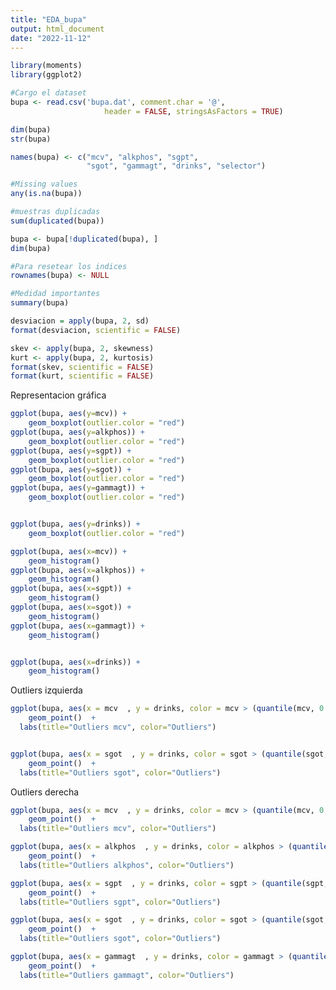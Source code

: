```yaml
---
title: "EDA_bupa"
output: html_document
date: "2022-11-12"
---
```


```r
library(moments)
library(ggplot2)
```


```r
#Cargo el dataset
bupa <- read.csv('bupa.dat', comment.char = '@', 
                     header = FALSE, stringsAsFactors = TRUE)

dim(bupa)
str(bupa)
```
```r
names(bupa) <- c("mcv", "alkphos", "sgpt",
                 "sgot", "gammagt", "drinks", "selector")
```






```r
#Missing values
any(is.na(bupa))

#muestras duplicadas
sum(duplicated(bupa))

bupa <- bupa[!duplicated(bupa), ]
dim(bupa)

#Para resetear los indices
rownames(bupa) <- NULL
```



```r
#Medidad importantes
summary(bupa)
```


```r
desviacion = apply(bupa, 2, sd)
format(desviacion, scientific = FALSE)
```

```r
skev <- apply(bupa, 2, skewness)
kurt <- apply(bupa, 2, kurtosis)
format(skev, scientific = FALSE)
format(kurt, scientific = FALSE)
```



Representacion gráfica
```r
ggplot(bupa, aes(y=mcv)) +
    geom_boxplot(outlier.color = "red")
ggplot(bupa, aes(y=alkphos)) +
    geom_boxplot(outlier.color = "red")
ggplot(bupa, aes(y=sgpt)) +
    geom_boxplot(outlier.color = "red")
ggplot(bupa, aes(y=sgot)) +
    geom_boxplot(outlier.color = "red")
ggplot(bupa, aes(y=gammagt)) +
    geom_boxplot(outlier.color = "red")


ggplot(bupa, aes(y=drinks)) +
    geom_boxplot(outlier.color = "red")
```


```r
ggplot(bupa, aes(x=mcv)) +
    geom_histogram()
ggplot(bupa, aes(x=alkphos)) +
    geom_histogram()
ggplot(bupa, aes(x=sgpt)) +
    geom_histogram()
ggplot(bupa, aes(x=sgot)) +
    geom_histogram()
ggplot(bupa, aes(x=gammagt)) +
    geom_histogram()


ggplot(bupa, aes(x=drinks)) +
    geom_histogram()
```







Outliers izquierda
```r
ggplot(bupa, aes(x = mcv  , y = drinks, color = mcv > (quantile(mcv, 0.25) - IQR(mcv)*1.5) )) +
    geom_point()  +
  labs(title="Outliers mcv", color="Outliers")


ggplot(bupa, aes(x = sgot  , y = drinks, color = sgot > (quantile(sgot, 0.25) - IQR(sgot)*1.5) )) +
    geom_point()  +
  labs(title="Outliers sgot", color="Outliers")


```



Outliers derecha
```r
ggplot(bupa, aes(x = mcv  , y = drinks, color = mcv > (quantile(mcv, 0.75) + IQR(mcv)*1.5) )) +
    geom_point()  +
  labs(title="Outliers mcv", color="Outliers")

ggplot(bupa, aes(x = alkphos  , y = drinks, color = alkphos > (quantile(alkphos, 0.75) + IQR(alkphos)*1.5) )) +
    geom_point()  +
  labs(title="Outliers alkphos", color="Outliers")

ggplot(bupa, aes(x = sgpt  , y = drinks, color = sgpt > (quantile(sgpt, 0.75) + IQR(sgpt)*1.5) )) +
    geom_point()  +
  labs(title="Outliers sgpt", color="Outliers")

ggplot(bupa, aes(x = sgot  , y = drinks, color = sgot > (quantile(sgot, 0.75) + IQR(sgot)*1.5) )) +
    geom_point()  +
  labs(title="Outliers sgot", color="Outliers")

ggplot(bupa, aes(x = gammagt  , y = drinks, color = gammagt > (quantile(gammagt, 0.75) + IQR(gammagt)*1.5) )) +
    geom_point()  +
  labs(title="Outliers gammagt", color="Outliers")

```